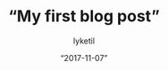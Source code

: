 ---
id: “7e9f3db0-2541-4f96-8f51-a9615ca66474”
slug: “my-first-post”
date: “2017-11-07”
title: “My first blog post”
desc: “Just a description for the big geeks out there, a small description to rule them all and in the darkness bind them.”
featured_image: “./img/koko-head.jpg”
author: lyketil
complexity: 3
goals: [“trafic”, “notoriete”]
category: “webmarketing”
tools: [“facebook-ads”, “mailchimp”]
featured: 1
draft: false
---